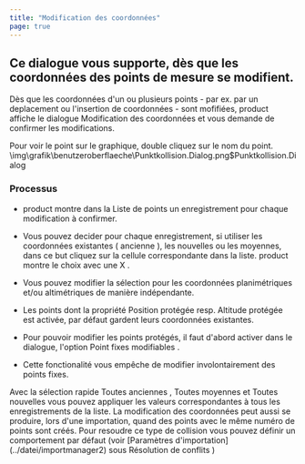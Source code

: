 ```yaml
---
title: "Modification des coordonnées"
page: true
---
```

## Ce dialogue vous supporte, d&#232;s que les coordonn&#233;es des points de mesure se modifient.

D&#232;s que les coordonn&#233;es d&#39;un ou plusieurs points - par ex. par un deplacement ou l&#39;insertion de coordonn&#233;es - sont mofifi&#233;es,  <Placeholder>product</Placeholder> affiche le dialogue  <Italic> Modification des coordonn&#233;es </Italic>  et vous demande de confirmer les modifications.

<Success>
Pour voir le point sur le graphique, double cliquez sur le nom du point.
</Success><Image>\img\grafik\benutzeroberflaeche\Punktkollision.Dialog.png$Punktkollision.Dialog</Image>

### Processus


- <Placeholder>product</Placeholder> montre dans la <Italic> Liste de points </Italic>  un enregistrement pour chaque modification &#224; confirmer.

- Vous pouvez decider pour chaque enregistrement, si utiliser les coordonn&#233;es existantes ( <Italic> ancienne </Italic> ), les nouvelles ou les moyennes, dans ce but cliquez sur la cellule correspondante dans la liste. <Placeholder>product</Placeholder> montre le choix avec une <Bold> X </Bold> .

- Vous pouvez modifier la s&#233;lection pour les coordonn&#233;es planim&#233;triques et/ou altim&#233;triques de mani&#232;re ind&#233;pendante.



- Les points dont la propri&#233;t&#233; <Italic> Position prot&#233;g&#233;e </Italic>  resp. <Italic> Altitude prot&#233;g&#233;e </Italic>  est activ&#233;e, par d&#233;faut gardent leurs coordonn&#233;es existantes.

- Pour pouvoir modifier les points prot&#233;g&#233;s, il faut d&#39;abord activer dans le dialogue, l&#39;option <Italic> Point fixes modifiables </Italic> .

- Cette fonctionalit&#233; vous emp&#234;che de modifier involontairement des points fixes.






<Success>
Avec la s&#233;lection rapide  <Border>Toutes anciennes</Border> ,  <Border>Toutes moyennes</Border>  et  <Border>Toutes nouvelles</Border>  vous pouvez appliquer les valeurs correspondantes &#224; tous les enregistrements de la liste.
</Success>

<Success>
La modification des coordonn&#233;es peut aussi se produire, lors d&#39;une importation, quand des points avec le m&#234;me num&#233;ro de points sont cr&#233;&#233;s. Pour resoudre ce type de collision vous pouvez d&#233;finir un comportement par d&#233;faut (voir [Param&#232;tres d&#39;importation](../datei/importmanager2)
 sous  <Bold> R&#233;solution de conflits </Bold> )
</Success>
